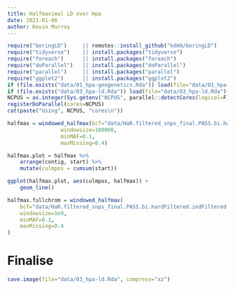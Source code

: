 ```yaml
---
title: Halfmaximal LD over Hpa
date: 2021-01-06
author: Kevin Murray
---
```


```r
require("boringLD")     || remotes::install_github("kdm9/boringLD")     && require("boringLD")
require("tidyverse")    || install.packages("tidyverse")                && require("tidyverse")
require("foreach")      || install.packages("foreach")                  && require("foreach")
require("doParallel")   || install.packages("doParallel")               && require("doParallel")
require("parallel")     || install.packages("parallel")                 && require("parallel")
require("ggplot2")      || install.packages("ggplot2")                  && require("ggplot2")
if (file.exists("data/01_hpa-geogenetics.Rda")) load(file="data/01_hpa-geogenetics.Rda")
if (file.exists("data/03_hpa-ld.Rda")) load(file="data/03_hpa-ld.Rda")
NCPUS = as.integer(Sys.getenv("NCPUS", parallel::detectCores(logical=F)))
registerDoParallel(cores=NCPUS)
cat(paste("Using", NCPUS, "cores\n"))
```


```r
halfmax = windowed_halfmax(bcf="data/HaR.filtered_snps_final.PASS.bi.hardFiltered.indFiltered.noMit.reheader.bcf",
                 windowsize=100000,
                 minMAF=0.1,
                 maxMissing=0.4)
```

```r
halfmax.plot = halfmax %>%
    arrange(contig, start) %>%
    mutate(culmpos = cumsum(start))
```

```r
ggplot(halfmax.plot, aes(culmpos, halfmax)) +
    geom_line()
```



```r
halfmax.fullchrom = windowed_halfmax(
    bcf="data/HaR.filtered_snps_final.PASS.bi.hardFiltered.indFiltered.noMit.reheader.bcf",
    windowsize=1e9,
    minMAF=0.1,
    maxMissing=0.4
)
```

# Finalise

```r
save.image(file="data/03_hpa-ld.Rda", compress="xz")
```
